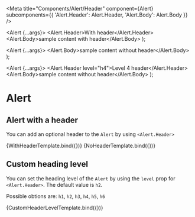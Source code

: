 

<Meta
  title="Components/Alert/Header"
  component={Alert}
  subcomponents={{ 'Alert.Header': Alert.Header, 'Alert.Body': Alert.Body }}
/>

  <Alert {...args}>
    <Alert.Header>With header</Alert.Header>
    <Alert.Body>sample content with header</Alert.Body>
  </Alert>
);

  <Alert {...args}>
    <Alert.Body>sample content without header</Alert.Body>
  </Alert>
);

  <Alert {...args}>
    <Alert.Header level="h4">Level 4 header</Alert.Header>
    <Alert.Body>sample content without header</Alert.Body>
  </Alert>
);

# Alert

## Alert with a header

You can add an optional header to the `Alert` by using `<Alert.Header>`

<Canvas>
  <Story name="With Header">{WithHeaderTemplate.bind({})}</Story>
  <Story name="No Header">{NoHeaderTemplate.bind({})}</Story>
</Canvas>

## Custom heading level

You can set the heading level of the `Alert` by using the `level` prop for `<Alert.Header>`. The default value is `h2`.

Possible obtions are: `h1`, `h2`, `h3`, `h4`, `h5`, `h6`

<Canvas>
  <Story name="Custom Heading Level">
    {CustomHeaderLevelTemplate.bind({})}
  </Story>
</Canvas>
